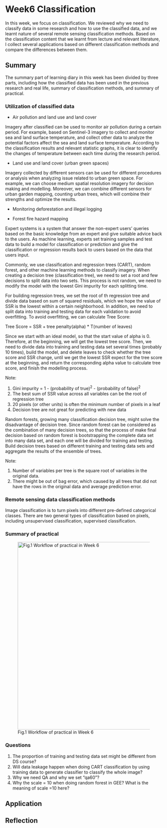 # Week6 Classification

In this week, we focus on classification. We reviewed why we need to classify data in some research and how to use the classified data, and we learnt nature of several remote sensing classification methods. Based on the classification content that we learnt from lecture and relevant literature, I collect several applications based on different classification methods and compare the differences between them.

## Summary

The summary part of learning diary in this week has been divided by three parts, including how the classified data has been used in the previous research and real life, summary of classification methods, and summary of practical.

### Utilization of classified data

-   Air pollution and land use and land cover

Imagery after classified can be used to monitor air pollution during a certain period. For example, based on Sentinel-3 imagery to collect and monitor sea and land surface temperature, and collect other data to analyze the potential factors affect the sea and land surface temperature. According to the classification results and relevant statistic graphs, it is clear to identify the changes of temperature between each time during the research period.

-   Land use and land cover (urban green spaces)

Imagery collected by different sensors can be used for different procedures or analysis when analyzing issue related to urban green space. For example, we can choose medium spatial resolution imagery for decision making and modelling. Moreover, we can combine different sensors for urban garden mapping, counting urban trees, which will combine their strengths and optimize the results.

-   Monitoring deforestation and illegal logging

-   Forest fire hazard mapping

Expert systems is a system that answer the non-expert users' queries based on the basic knowledge from an expert and give suitable advice back to the users. As machine learning, experts set training samples and test data to build a model for classification or prediction and give the classification or regression results back to users based on the data that users input.

Commonly, we use classification and regression trees (CART), random forest, and other machine learning methods to classify imagery. When creating a decision tree (classification tree), we need to set a root and few decisions to split data into two sets. This process is not random, we need to modify the model with the lowest Gini impurity for each splitting time.

For building regression trees, we set the root of th regression tree and divide data based on sum of squared residuals, which we hope the value of SSR is the lowest within a certain neighborhood. In addition, we need to split data into training and testing data for each validation to avoid overfitting. To avoid overfitting, we can calculate Tree Score:

Tree Score = SSR + tree penalty(alpha) \* T(number of leaves)

Since we start with an ideal model, so that the start value of alpha is 0. Therefore, at the beginning, we will get the lowest tree score. Then, we need to divide data into training and testing data set several times (probably 10 times), build the model, and delete leaves to check whether the tree score and SSR change, until we get the lowest SSR expect for the tree score at the beginning, and return the corresponding alpha value to calculate tree score, and finish the modelling process.

Note:

1.  Gini impurity = 1 - (probability of true)^2^  - (probability of false)^2^
2.  The best sum of SSR value across all variables can be the root of regression tree
3.  20 pixels (or other units) is often the minimum number of pixels in a leaf
4.  Decision tree are not great for predicting with new data

Random forests, growing many classification decision tree, might solve the disadvantage of decision tree. Since random forest can be considered as the combination of many decision trees, so that the process of make final decision based on random forest is bootstrapping the complete data set into many data set, and each one will be divided for training and testing. Build decision trees based on different training and testing data sets and aggregate the results of the ensemble of trees.

Note:

1.  Number of variables per tree is the square root of variables in the original data.
2.  There might be out of bag error, which caused by all trees that did not have the rows in the original data and average prediction error.

### Remote sensing data classification methods

Image classification is to turn pixels into different pre-defined categorical classes. There are two general types of classification based on pixels, including unsupervised classification, supervised classification.

### Summary of practical

![Fig.1 Workflow of practical in Week 6](week6_practical_summary.jpg){fig-align="center" width="600"}

### Questions

1.  The proportion of training and testing data set might be different from DS course?
2.  Will data leakage happen when doing CART classification by using training data to generate classifier to classify the whole image?
3.  Why we need QA and why we set "qa60"?
4.  Why the scale = 10 when doing random forest in GEE? What is the meaning of scale =10 here?

## Application

## Reflection
